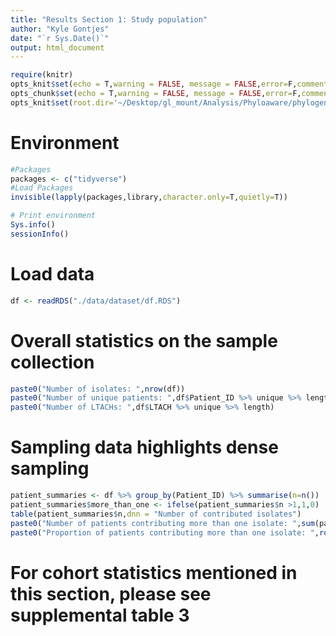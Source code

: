 ```yaml
---
title: "Results Section 1: Study population"
author: "Kyle Gontjes"
date: "`r Sys.Date()`"
output: html_document
---
```


```r
require(knitr)
opts_knit$set(echo = T,warning = FALSE, message = FALSE,error=F,comment=NA) 
opts_chunk$set(echo = T,warning = FALSE, message = FALSE,error=F,comment=NA)
opts_knit$set(root.dir='~/Desktop/gl_mount/Analysis/Phyloaware/phylogenetic-resistance-ms/')
```

# Environment

```r
#Packages
packages <- c("tidyverse")   
#Load Packages
invisible(lapply(packages,library,character.only=T,quietly=T))

# Print environment
Sys.info()
sessionInfo()
```

# Load data

```r
df <- readRDS("./data/dataset/df.RDS")
```

# Overall statistics on the sample collection

```r
paste0("Number of isolates: ",nrow(df))
paste0("Number of unique patients: ",df$Patient_ID %>% unique %>% length)
paste0("Number of LTACHs: ",df$LTACH %>% unique %>% length)
```

# Sampling data highlights dense sampling  
```r
patient_summaries <- df %>% group_by(Patient_ID) %>% summarise(n=n())
patient_summaries$more_than_one <- ifelse(patient_summaries$n >1,1,0)
table(patient_summaries$n,dnn = "Number of contributed isolates")
paste0("Number of patients contributing more than one isolate: ",sum(patient_summaries$more_than_one))
paste0("Proportion of patients contributing more than one isolate: ",round(sum(patient_summaries$more_than_one) / nrow(patient_summaries) *100,2))
```

# For cohort statistics mentioned in this section, please see supplemental table 3
